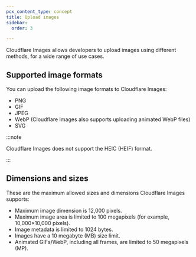 ```yaml
---
pcx_content_type: concept
title: Upload images
sidebar:
  order: 3

---
```


Cloudflare Images allows developers to upload images using different methods, for a wide range of use cases.

## Supported image formats

You can upload the following image formats to Cloudflare Images:

* PNG
* GIF
* JPEG
* WebP (Cloudflare Images also supports uploading animated WebP files)
* SVG

:::note


Cloudflare Images does not support the HEIC (HEIF) format.


:::

## Dimensions and sizes

These are the maximum allowed sizes and dimensions Cloudflare Images supports:

* Maximum image dimension is 12,000 pixels.
* Maximum image area is limited to 100 megapixels (for example, 10,000×10,000 pixels).
* Image metadata is limited to 1024 bytes.
* Images have a 10 megabyte (MB) size limit.
* Animated GIFs/WebP, including all frames, are limited to 50 megapixels (MP).
